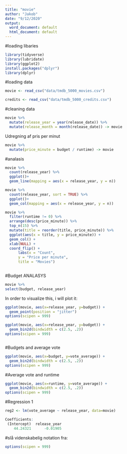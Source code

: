 ---
title: "movie"
author: "Jakob"
date: "9/12/2020"
output:
  word_document: default
  html_document: default
---
#loading libaries
```{r}
library(tidyverse)
library(lubridate)
library(ggplot2)
install.packages("dplyr")
library(dplyr)
```


#loading data
```{r}
movie <- read_csv("data/tmdb_5000_movies.csv")
```

```{r}
credits <- read_csv("data/tmdb_5000_credits.csv")
```
#cleaning data
```{r}
movie %>% 
  mutate(release_year = year(release_date)) %>% 
  mutate(release_month = month(release_date)) -> movie
```

Udregning af pris per minut 

```{r}
movie %>% 
  mutate(price_minute = budget / runtime) -> movie
```


#analasis

```{r}
movie %>% 
  count(release_year) %>% 
  ggplot()+
  geom_line(mapping = aes(x = release_year, y = n))
```
```{r}
movie %>% 
  count(release_year, sort = TRUE) %>% 
  ggplot()+
  geom_col(mapping = aes(x = release_year, y = n))
```
```{r}
movie %>%
  filter(runtime != 0) %>% 
  arrange(desc(price_minute)) %>% 
  top_n(15) %>% 
  mutate(title = reorder(title, price_minute)) %>%
  ggplot(aes(x = title, y = price_minute)) +
  geom_col() +
  xlab(NULL) +
  coord_flip() +
      labs(x = "Count",
      y = "Price per minute",
      title = "Movies")
 
```
#Budget ANALASYS
```{r} 
movie %>% 
select(budget, release_year)
```

In order to visualize this, i will plot it:

```{r}
ggplot(movie, aes(x=release_year, y=budget)) +
  geom_point(position = "jitter")
options(scipen = 999)

```
```{r}
ggplot(movie, aes(x=release_year, y=budget)) +
  geom_bin2d(bindwidth = c(2.5, .2))
options(scipen = 999)
```
```{r}

```

#Budgets and average vote
```{r}
ggplot(movie, aes(x=budget, y=vote_average)) +
  geom_bin2d(bindwidth = c(2.5, .2))
options(scipen = 999)
```

#Average vote and runtime

```{r}
ggplot(movie, aes(x=runtime, y=vote_average)) +
  geom_bin2d(bindwidth = c(2.5, .2))
options(scipen = 999)
```



#Regression 1
```{r}
reg2 <- lm(vote_average ~ release_year, data=movie)

Coefficients:
 (Intercept)  release_year  
    44.24321      -0.01905 
```


#slå videnskabelig notation fra:
```{r}
options(scipen = 999)
```



 